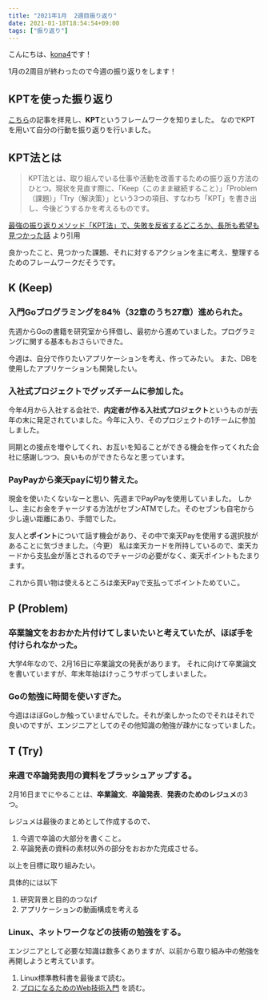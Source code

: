 ```yaml
---
title: "2021年1月  2週目振り返り"
date: 2021-01-18T18:54:54+09:00
tags: ["振り返り"]
---
```


こんにちは、[kona4](https://twitter.com/YoKaU2)です！

1月の2周目が終わったので今週の振り返りをします！

## KPTを使った振り返り

[こちら](https://engineer.dena.com/posts/2021.01/kencom-hoken-team-building/)の記事を拝見し、**KPT**というフレームワークを知りました。
なのでKPTを用いて自分の行動を振り返りを行いました。

## KPT法とは

>KPT法とは、取り組んでいる仕事や活動を改善するための振り返り方法のひとつ。現状を見直す際に、「Keep（このまま継続すること）」「Problem（課題）」「Try（解決策）」という3つの項目、すなわち「KPT」を書き出し、今後どうするかを考えるものです。

[最強の振り返りメソッド「KPT法」で、失敗を反省するどころか、長所も希望も見つかった話](https://studyhacker.net/kpt-jissen-hokoku) より引用

良かったこと、見つかった課題、それに対するアクションを主に考え、整理するためのフレームワークだそうです。

## K (Keep)

### 入門Goプログラミングを84％（32章のうち27章）進められた。

先週からGoの書籍を研究室から拝借し、最初から進めていました。プログラミングに関する基本もおさらいできた。

今週は、自分で作りたいアプリケーションを考え、作ってみたい。
また、DBを使用したアプリケーションも開発したい。

### 入社式プロジェクトでグッズチームに参加した。

今年4月から入社する会社で、**内定者が作る入社式プロジェクト**というものが去年の末に発足されていました。今年に入り、そのプロジェクトの1チームに参加しました。

同期との接点を増やしてくれ、お互いを知ることができる機会を作ってくれた会社に感謝しつつ、良いものができたらなと思っています。

### PayPayから楽天payに切り替えた。

現金を使いたくないなーと思い、先週までPayPayを使用していました。
しかし、主にお金をチャージする方法がセブンATMでした。そのセブンも自宅から少し遠い距離にあり、手間でした。

友人と**ポイント**について話す機会があり、その中で楽天Payを使用する選択肢があることに気づきました。（今更）
私は楽天カードを所持しているので、楽天カードから支払金が落とされるのでチャージの必要がなく、楽天ポイントもたまります。

これから買い物は使えるところは楽天Payで支払ってポイントためていこ。

## P (Problem)

### 卒業論文をおおかた片付けてしまいたいと考えていたが、ほぼ手を付けられなかった。

大学4年なので、2月16日に卒業論文の発表があります。
それに向けて卒業論文を書いていますが、年末年始はけっこうサボってしまいました。

### Goの勉強に時間を使いすぎた。

今週はほぼGoしか触っていませんでした。それが楽しかったのでそれはそれで良いのですが、エンジニアとしてのその他知識の勉強が疎かになっていました。

## T (Try)

### 来週で卒論発表用の資料をブラッシュアップする。

2月16日までにやることは、**卒業論文**、**卒論発表**、**発表のためのレジュメ**の3つ。

レジュメは最後のまとめとして作成するので、

1. 今週で卒論の大部分を書くこと。
2. 卒論発表の資料の素材以外の部分をおおかた完成させる。

以上を目標に取り組みたい。

具体的には以下
1. 研究背景と目的のつなげ
2. アプリケーションの動画構成を考える

### Linux、ネットワークなどの技術の勉強をする。

エンジニアとして必要な知識は数多くありますが、以前から取り組み中の勉強を再開しようと考えています。

1. Linux標準教科書を最後まで読む。
2. [プロになるためのWeb技術入門](https://www.amazon.co.jp/%E3%80%8C%E3%83%97%E3%83%AD%E3%81%AB%E3%81%AA%E3%82%8B%E3%81%9F%E3%82%81%E3%81%AEWeb%E6%8A%80%E8%A1%93%E5%85%A5%E9%96%80%E3%80%8D-%E2%80%95%E2%80%95%E3%81%AA%E3%81%9C%E3%80%81%E3%81%82%E3%81%AA%E3%81%9F%E3%81%AFWeb%E3%82%B7%E3%82%B9%E3%83%86%E3%83%A0%E3%82%92%E9%96%8B%E7%99%BA%E3%81%A7%E3%81%8D%E3%81%AA%E3%81%84%E3%81%AE%E3%81%8B-%E5%B0%8F%E6%A3%AE-%E8%A3%95%E4%BB%8B/dp/4774142352) を読む。
